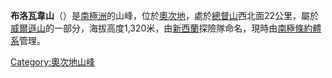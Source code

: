 {{coord|69|41|S|158|9|E|display=title}}

'''布洛瓦韋山'''（{{lang-en|Mount Blowaway}}）是[[南極洲|南極洲]]的山峰，位於[[奧次地|奧次地]]，處於[[總督山|總督山]]西北面22公里，屬於[[威爾遜山|威爾遜山]]的一部分，海拔高度1,320米，由[[新西蘭|新西蘭]]探險隊命名，現時由[[南極條約體系|南極條約體系]]管理。

{{DEFAULTSORT:Mount Blowaway}}
[[Category:奧次地山峰|Category:奧次地山峰]]


{{OatesLand-geo-stub}}